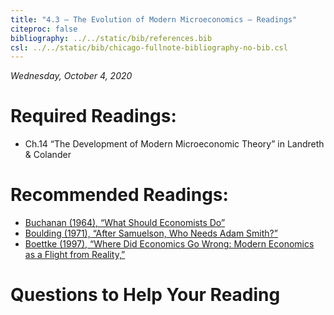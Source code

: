```yaml
---
title: "4.3 — The Evolution of Modern Microeconomics — Readings"
citeproc: false
bibliography: ../../static/bib/references.bib
csl: ../../static/bib/chicago-fullnote-bibliography-no-bib.csl
---
```


*Wednesday, October 4, 2020*

# Required Readings:

- <i class="fas fas fa-book"></i> Ch.14 "The Development of Modern Microeconomic Theory" in Landreth & Colander

# Recommended Readings:

- [<i class="fas fa-file-pdf"></i> Buchanan (1964), "What Should Economists Do"](/readings/Buchanan-1964.pdf)
- [<i class="fas fa-file-pdf"></i> Boulding (1971), "After Samuelson, Who Needs Adam Smith?"](/readings/Boulding-1971.pdf)
- [<i class="fas fa-file-pdf"></i> Boettke (1997), "Where Did Economics Go Wrong: Modern Economics as a Flight from Reality, "](/readings/Boettke-1997.pdf)

# Questions to Help Your Reading
